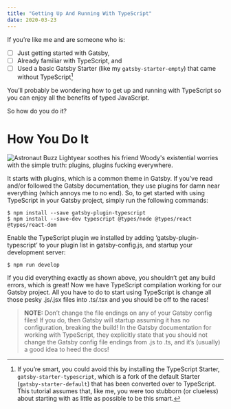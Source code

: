 ```yaml
---
title: "Getting Up And Running With TypeScript"
date: 2020-03-23
---
```


If you’re like me and are someone who is:
 - [ ] Just getting started with Gatsby,
 - [ ] Already familiar with TypeScript, and
 - [ ] Used a basic Gatsby Starter (like my `gatsby-starter-empty`) that came
    without TypeScript[^1]

You’ll probably be wondering how to get up and running with TypeScript so you
can enjoy all the benefits of typed JavaScript.

So how do you do it?

# How You Do It

<img src="PluginsFuckingEverywhere.jpg"
    alt="Astronaut Buzz Lightyear soothes his friend Woody's existential worries with the simple truth: plugins, plugins fucking everywhere."
    title="Something about plugins just rubs me the wrong way. Then again, I have issues with JavaScript in general..." />

It starts with plugins, which is a common theme in Gatsby. If you’ve read
and/or followed the Gatsby documentation, they use plugins for damn near
everything (which annoys me to no end). So, to get started with using
TypeScript in your Gatsby project, simply run the following commands:

```
$ npm install --save gatsby-plugin-typescript
$ npm install --save-dev typescript @types/node @types/react @types/react-dom
```

Enable the TypeScript plugin we installed by adding
‘gatsby-plugin-typescript’ to your plugin list in gatsby-config.js, and
startup your development server:

```
$ npm run develop
```

If you did everything exactly as shown above, you shouldn’t get any build
errors, which is great! Now we have TypeScript compilation working for our
Gatsby project. All you have to do to start using TypeScript is change all
those pesky .js/.jsx files into .ts/.tsx and you should be off to the races!

> __NOTE:__ Don’t change the file endings on any of your Gatsby config files! If
> you do, then Gatsby will startup assuming it has no configuration, breaking
> the build! In the Gatsby documentation for working with TypeScript, they
> explicitly state that you should not change the Gatsby config file endings
> from .js to .ts, and it’s (usually) a good idea to heed the docs!


[^1]:
    If you’re smart, you could avoid this by installing the TypeScript Starter,
    `gatsby-starter-typescript`, which is a fork of the default Starter
    (`gatsby-starter-default`) that has been converted over to TypeScript. This
    tutorial assumes that, like me, you were too stubborn (or clueless) about
    starting with as little as possible to be this smart.
